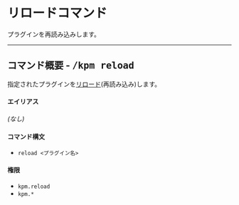 # リロードコマンド

プラグインを再読み込みします。

---

## コマンド概要 - <kbd>/kpm reload</kbd>

指定されたプラグインを[リロード](/docs/expressions#リロード)\(再読み込み)します。

#### エイリアス

_\(なし)_

#### コマンド構文

- `reload <プラグイン名>`

#### 権限

- `kpm.reload`
- `kpm.*`
